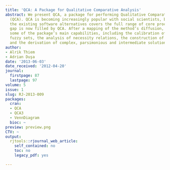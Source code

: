 ```yaml
---
title: 'QCA: A Package for Qualitative Comparative Analysis'
abstract: We present QCA, a package for performing Qualitative Comparative Analysis
  (QCA). QCA is becoming increasingly popular with social scientists, but none of
  the existing software alternatives covers the full range of core procedures. This
  gap is now filled by QCA. After a mapping of the method’s diffusion, we introduce
  some of the package’s main capabilities, including the calibration of crisp and
  fuzzy sets, the analysis of necessity relations, the construction of truth tables
  and the derivation of complex, parsimonious and intermediate solutions.
author:
- Alrik Thiem
- Adrian Duşa
date: '2013-06-03'
date_received: '2012-04-20'
journal:
  firstpage: 87
  lastpage: 97
volume: 5
issue: 1
slug: RJ-2013-009
packages:
  cran:
  - QCA
  - QCA3
  - VennDiagram
  bioc: ~
preview: preview.png
CTV: ~
output:
  rjtools::rjournal_web_article:
    self_contained: no
    toc: no
    legacy_pdf: yes

---
```

